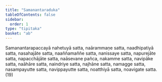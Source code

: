 ```yaml
---
title: "Samanantaraduka"
tableOfContents: false
sidebar:
  order: 1
type: "tipitaka"
basket: "ab"
---
```



<DynamicBreadcrumb />

<Division number="429">

<Paragraph number="1340">
Samanantarapaccayā nahetuyā satta, naārammaṇe satta, naadhipatiyā satta, nasahajāte satta, naaññamaññe satta, nanissaye satta, napurejāte satta, napacchājāte satta, naāsevane pañca, nakamme satta, navipāke satta, naāhāre satta, naindriye satta, najhāne satta, namagge satta, nasampayutte satta, navippayutte satta, noatthiyā satta, noavigate satta. (19)
</Paragraph>
</Division>